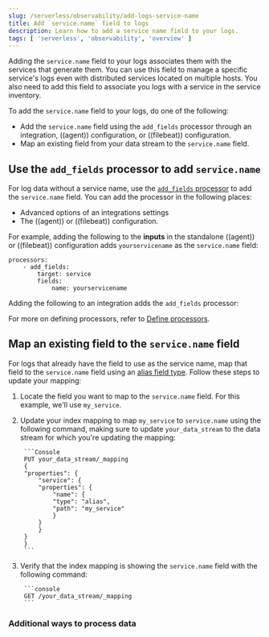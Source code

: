 ```yaml
---
slug: /serverless/observability/add-logs-service-name
title: Add `service.name` field to logs
description: Learn how to add a service name field to your logs.
tags: [ 'serverless', 'observability', 'overview' ]
---
```


Adding the `service.name` field to your logs associates them with the services that generate them.
You can use this field to manage a specific service's logs even with distributed services located on multiple hosts.
You also need to add this field to associate you logs with a service in the service inventory.

To add the `service.name` field to your logs, do one of the following:

- Add the `service.name` field using the `add_fields` processor through an integration, ((agent)) configuration, or ((filebeat)) configuration.
- Map an existing field from your data stream to the `service.name` field.

## Use the `add_fields` processor to add `service.name`
For log data without a service name, use the [`add_fields` processor](((fleet-guide))/add_fields-processor.html) to add the `service.name` field.
You can add the processor in the following places:

- Advanced options of an integrations settings
- The ((agent)) or ((filebeat)) configuration.

For example, adding the following to the **inputs** in the standalone ((agent)) or ((filebeat)) configuration adds `yourservicename` as the `service.name` field:

```console
processors:
    - add_fields:
        target: service
        fields:
            name: yourservicename
```

Adding the following to an integration adds the `add_fields` processor:

<DocImage size="l" url="../images/add-field-processor.png" alt="Add the add_fields processor to an integration" />

For more on defining processors, refer to [Define processors](((fleet-guide))/elastic-agent-processor-configuration.html).

## Map an existing field to the `service.name` field

For logs that already have the field to use as the service name, map that field to the `service.name` field using an [alias field type](((ref))/field-alias.html).
Follow these steps to update your mapping:

1. Locate the field you want to map to the `service.name` field. For this example, we'll use `my_service`.
1. Update your index mapping to map `my_service` to `service.name` using the following command, making sure to update `your_data_stream` to the data stream for which you're updating the mapping:

        ```Console
        PUT your_data_stream/_mapping
        {
        "properties": {
            "service": {
            "properties": {
                "name": {
                "type": "alias",
                "path": "my_service"
                }
            }
            }
        }
        }
        ```

1. Verify that the index mapping is showing the `service.name` field with the following command:

        ```console
        GET /your_data_stream/_mapping
        ```


### Additional ways to process data